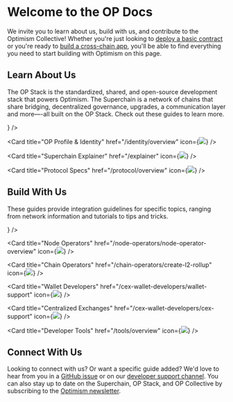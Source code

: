 
# Welcome to the OP Docs

We invite you to learn about us, build with us, and contribute to the Optimism Collective! Whether you're just looking to
[deploy a basic contract](getting-started-op-mainnet) or you're ready to [build a cross-chain app](/dapp-developers/bridging/messaging),
you'll be able to find everything you need to start building with Optimism on this page.

## Learn About Us

The OP Stack is the standardized, shared, and open-source development stack that powers Optimism.
The Superchain is a network of chains that share bridging, decentralized governance, upgrades, a communication layer and more—-all built on the OP Stack.
Check out these guides to learn more.

<Cards>
  <Card title="About OP Mainnet" href="/getting-started-op-mainnet" icon={<img src="img/icons/book.svg" />} />

  <Card title="OP Profile & Identity" href="/identity/overview" icon={<img src="img/icons/person.svg" />} />

  <Card title="Superchain Explainer" href="/explainer" icon={<img src="img/icons/build.svg" />} />

  <Card title="Protocol Specs" href="/protocol/overview" icon={<img src="img/icons/shapes.svg" />} />
</Cards>

## Build With Us

These guides provide integration guidelines for specific topics, ranging from network information and tutorials to tips and tricks.

<Cards>
  <Card title="Dapp Developers" href="/dapp-developers/creating-a-nft" icon={<img src="img/icons/arrow-left-right.svg" />} />

  <Card title="Node Operators" href="/node-operators/node-operator-overview" icon={<img src="img/icons/gear.svg" />} />

  <Card title="Chain Operators" href="/chain-operators/create-l2-rollup" icon={<img src="img/icons/link.svg" />} />

  <Card title="Wallet Developers" href="/cex-wallet-developers/wallet-support" icon={<img src="img/icons/wallet.svg" />} />

  <Card title="Centralized Exchanges" href="/cex-wallet-developers/cex-support" icon={<img src="img/icons/asterisk.svg" />} />

  <Card title="Developer Tools" href="/tools/overview" icon={<img src="img/icons/tools.svg" />} />
</Cards>

## Connect With Us

Looking to connect with us? Or want a specific guide added? We'd love to hear from you in a [GitHub issue](https://github.com/ethereum-optimism/docs/issues) or on our [developer support channel](https://github.com/ethereum-optimism/developers/).
You can also stay up to date on the Superchain, OP Stack, and OP Collective by subscribing to the [Optimism newsletter](https://optimism.us6.list-manage.com/subscribe/post?u=9727fa8bec4011400e57cafcb\&id=ca91042234\&f_id=002a19e3f0).
